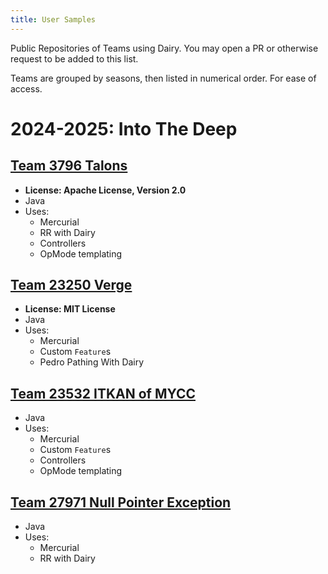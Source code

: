 ```yaml
---
title: User Samples
---
```


Public Repositories of Teams using Dairy. You may open a PR or otherwise request
to be added to this list.

Teams are grouped by seasons, then listed in numerical order. For ease of access.

# 2024-2025: Into The Deep

## [Team 3796 Talons](https://github.com/ftcpowerhawks1/3796-IntoTheDepression)
- **License: Apache License, Version 2.0**
- Java
- Uses:
  - Mercurial
  - RR with Dairy
  - Controllers
  - OpMode templating

## [Team 23250 Verge](https://github.com/VergeRoboticsFTC-23250/IntoTheDeepCode/)
- **License: MIT License**
- Java
- Uses:
  - Mercurial
  - Custom `Feature`s
  - Pedro Pathing With Dairy

## [Team 23532 ITKAN of MYCC](https://github.com/Itkan-of-MYCC/into-the-deep-23532)
- Java
- Uses:
  - Mercurial
  - Custom `Feature`s
  - Controllers
  - OpMode templating

## [Team 27971 Null Pointer Exception](https://github.com/Iris-TheRainbow/27971-IntoTheDeep-Teamcode)
- Java
- Uses:
  - Mercurial
  - RR with Dairy
